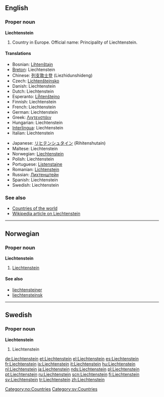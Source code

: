 ==English==

===Proper noun===
'''Liechtenstein'''

# Country in Europe. Official name: Principality of Liechtenstein.

====Translations====
{{top}}
*Bosnian: [[Lihtenštajn]] {{m}}
*[[Breton]]: Liechtenstein
*Chinese: [[列支敦士登]] (Liezhidunshideng)
*Czech: [[Lichtenštejnsko]]
*Danish: Liechtenstein
*Dutch: Liechtenstein
*Esperanto: [[Liĥtenŝtejno]]
*Finnish: Liechtenstein
*French: Liechtenstein
*German: Liechtenstein
*Greek: [[Λιχτενστάιν]] {{n}}
*Hungarian: Liechtenstein
*[[Interlingua]]: Liechtenstein
*Italian: Liechtenstein
{{mid}}
*Japanese: [[リヒテンシュタイン]] (Rihitenshutain)
*Maltese: Liechtenstein
*Norwegian: [[#Norwegian|Liechtenstein]]
*Polish: Liechtenstein
*Portuguese: [[Listenstaine]]
*Romanian: [[Lichtenstein]] {{n}}
*Russian: [[Лихтенштейн]]
*Spanish: Liechtenstein
*Swedish: Liechtenstein
{{bottom}}

===See also===
*[[Countries of the world]]
*[[w:Liechtenstein|Wikipedia article on Liechtenstein]]

----

==Norwegian==

===Proper noun===
'''Liechtenstein'''

# [[#English|Liechtenstein]]

====See also====
*[[liechtensteiner]]
*[[liechtensteinsk]]

[[Category:no:Countries]]

----

==Swedish==

===Proper noun===
'''Liechtenstein'''

# Liechtenstein

[[Category:sv:Countries]]

[[de:Liechtenstein]]
[[et:Liechtenstein]]
[[el:Liechtenstein]]
[[es:Liechtenstein]]
[[fr:Liechtenstein]]
[[is:Liechtenstein]]
[[it:Liechtenstein]]
[[hu:Liechtenstein]]
[[nl:Liechtenstein]]
[[ja:Liechtenstein]]
[[nds:Liechtenstein]]
[[pl:Liechtenstein]]
[[pt:Liechtenstein]]
[[ru:Liechtenstein]]
[[scn:Liechtenstein]]
[[fi:Liechtenstein]]
[[sv:Liechtenstein]]
[[tr:Liechtenstein]]
[[zh:Liechtenstein]]